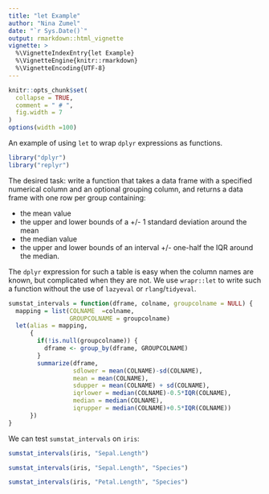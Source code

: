 ```yaml
---
title: "let Example"
author: "Nina Zumel"
date: "`r Sys.Date()`"
output: rmarkdown::html_vignette
vignette: >
  %\VignetteIndexEntry{let Example}
  %\VignetteEngine{knitr::rmarkdown}
  %\VignetteEncoding{UTF-8}
---
```


```r
knitr::opts_chunk$set(
  collapse = TRUE,
  comment = " # ",
  fig.width = 7
)
options(width =100)
```

An example of using `let` to wrap `dplyr` expressions as functions.

```r
library("dplyr")
library("replyr")
```

The desired task: write a function that takes a data frame with a specified
numerical column and an optional grouping column, and returns a data frame with 
one row per group containing:

* the mean value
* the upper and lower bounds of a +/- 1 standard deviation around the mean
* the median value
* the upper and lower bounds of an interval +/- one-half the IQR around the median.

The `dplyr` expression for such a table is easy when the column names
are known, but complicated when they are not. We use `wrapr::let` to write such a
function without the use of `lazyeval` or `rlang`/`tidyeval`.

```r
sumstat_intervals = function(dframe, colname, groupcolname = NULL) {
  mapping = list(COLNAME  =colname,
                 GROUPCOLNAME = groupcolname)
  let(alias = mapping,
      {
        if(!is.null(groupcolname)) {
          dframe <- group_by(dframe, GROUPCOLNAME)
        }
        summarize(dframe, 
                  sdlower = mean(COLNAME)-sd(COLNAME),
                  mean = mean(COLNAME),
                  sdupper = mean(COLNAME) + sd(COLNAME),
                  iqrlower = median(COLNAME)-0.5*IQR(COLNAME),
                  median = median(COLNAME),
                  iqrupper = median(COLNAME)+0.5*IQR(COLNAME))
      })
}
```

We can test `sumstat_intervals` on `iris`:

```r
sumstat_intervals(iris, "Sepal.Length")
```

```r
sumstat_intervals(iris, "Sepal.Length", "Species")
```

```r
sumstat_intervals(iris, "Petal.Length", "Species")
```

